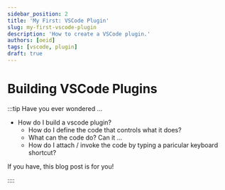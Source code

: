 ```yaml
---
sidebar_position: 2
title: 'My First: VSCode Plugin'
slug: my-first-vscode-plugin
description: 'How to create a VSCode plugin.'
authors: [oeid]
tags: [vscode, plugin]
draft: true
---
```



# Building VSCode Plugins

:::tip Have you ever wondered ...

- How do I build a vscode plugin?
    - How do I define the code that controls what it does?
    - What can the code do? Can it ...
    - How do I attach / invoke the code by typing a paricular keyboard shortcut?

If you have, this blog post is for you!

:::: 

<Footer/>